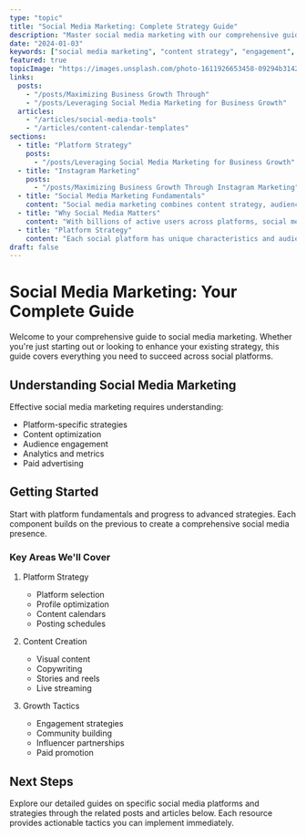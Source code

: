 ```yaml
---
type: "topic"
title: "Social Media Marketing: Complete Strategy Guide"
description: "Master social media marketing with our comprehensive guide covering platform strategy, content creation, and audience engagement."
date: "2024-01-03"
keywords: ["social media marketing", "content strategy", "engagement", "social platforms"]
featured: true
topicImage: "https://images.unsplash.com/photo-1611926653458-09294b3142bf?q=80&w=1000"
links:
  posts:
    - "/posts/Maximizing Business Growth Through"
    - "/posts/Leveraging Social Media Marketing for Business Growth"
  articles:
    - "/articles/social-media-tools"
    - "/articles/content-calendar-templates"
sections:
  - title: "Platform Strategy"
    posts:
      - "/posts/Leveraging Social Media Marketing for Business Growth"
  - title: "Instagram Marketing"
    posts:
      - "/posts/Maximizing Business Growth Through Instagram Marketing"
  - title: "Social Media Marketing Fundamentals"
    content: "Social media marketing combines content strategy, audience engagement, and platform-specific optimization to build brand presence and drive business results."
  - title: "Why Social Media Matters"
    content: "With billions of active users across platforms, social media offers unparalleled opportunities to reach, engage, and convert your target audience."
  - title: "Platform Strategy"
    content: "Each social platform has unique characteristics and audience behaviors. Success requires understanding and optimizing for each platform's specific features and best practices."
draft: false
---
```


# Social Media Marketing: Your Complete Guide

Welcome to your comprehensive guide to social media marketing. Whether you're just starting out or looking to enhance your existing strategy, this guide covers everything you need to succeed across social platforms.

## Understanding Social Media Marketing

Effective social media marketing requires understanding:

- Platform-specific strategies
- Content optimization
- Audience engagement
- Analytics and metrics
- Paid advertising

## Getting Started

Start with platform fundamentals and progress to advanced strategies. Each component builds on the previous to create a comprehensive social media presence.

### Key Areas We'll Cover

1. Platform Strategy
   - Platform selection
   - Profile optimization
   - Content calendars
   - Posting schedules

2. Content Creation
   - Visual content
   - Copywriting
   - Stories and reels
   - Live streaming

3. Growth Tactics
   - Engagement strategies
   - Community building
   - Influencer partnerships
   - Paid promotion

## Next Steps

Explore our detailed guides on specific social media platforms and strategies through the related posts and articles below. Each resource provides actionable tactics you can implement immediately.
